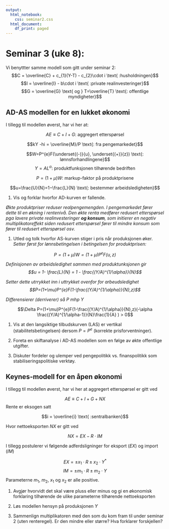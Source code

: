 ```yaml
---
output:
  html_notebook:
    css: seminar2.css
  html_document:
    df_print: paged
---
```


# Seminar 3 (uke 8):
Vi benyttter samme modell som gitt under seminar 2:
$$C = \overline{C} + c_{1}(Y-T) - c_{2}\cdot i \text{ :husholdningen}$$
$$I = \overline{I} - b\cdot i \text{ :private realinvesteringer}$$
$$G = \overline{G} \text{ og } T=\overline{T} \text{: offentlige myndigheter}$$ 

## AD-AS modellen for en lukket økonomi
I tillegg til modellen øverst, har vi her at:

$$AE\equiv C+I+G \text{: aggregert etterspørsel}$$

$$kY -hi = \overline{M}/P \text{: fra pengemarkedet}$$

$$W=P^{e}F(\underset{(-)}{u}, \underset{(+)}{z}) \text{: lønnsforhandlingene}$$
$$Y=AL^{\alpha}  \text{: produktfunksjonen tilhørende bedriften}$$

$$P=(1+μ)W  \text{: markup-faktor på produktprisene}$$

$$u=\frac{U}{N}=1−\frac{L}{N}  \text{: bestemmer arbeidsledigheten}$$



1. Vis og forklar hvorfor AD-kurven er fallende.

*Økte produktpriser reduser realpengemengden. I pengemarkedet fører dette til en økning i rentenivå. Den økte renta medfører redusert etterspørsel pga lavere private realinvesteringer **og konsum**, som initierer en negativ multiplikatoreffekt siden redusert etterspørsel fører til mindre konsum som fører til redusert etterspørsel osv.*

1. Utled og tolk hvorfor AS-kurven stiger i pris når produksjonen øker.
*Setter først for lønnsbetingelsen i betingelsen for produktprisen:*

*$$P=(1+\mu)W=(1+\mu)P^{e}F(u,z)$$*

*Definisjonen av arbeidsledighet sammen med produktunksjonen gir*
*$$u = 1- \frac{L}{N} = 1 - \frac{(Y/A)^{1/\alpha}}{N}$$*

*Setter dette utrrykket inn i uttrykket ovenfor for arbeudsledighet*
*$$P=(1+\mu)P^{e}F(1-\frac{(Y/A)^{1/\alpha}}{N},z)$$*

*Differensierer (derriverer) så $P$ mhp $Y$*

$$\Delta P=(1+\mu)P^{e}F(1-\frac{(Y/A)^{1/\alpha}}{N},z)(-\alpha \frac{(Y/A)^{1/\alpha-1}}{N}\frac{1}{A} ) > 0$$



1. Vis at den langsiktige tilbudskurven (LAS) er vertikal (stabilitetsbetingelsen) dersom $P=P^{e}$ (korrekte prisforventninger).

1. Foreta en skiftanalyse i AD-AS modellen som en følge av økte offentlige utgifter.

1. Diskuter fordeler og ulemper ved pengepolitikk vs. finanspolitikk som stabiliseringspolitiske verktøy.

## Keynes-modell for en åpen økonomi
I tillegg til modellen øverst, har vi her at aggregert etterspørsel er gitt ved

$$AE\equiv C+I+G+NX$$
Rente er eksogen satt 

$$i = \overline{i} \text{ :sentralbanken}$$

Hvor nettoeksporten $NX$ er gitt ved

$$NX = EX - R\cdot IM$$

I tillegg postulerer vi følgende adferdsligninger for eksport ($EX$) og import ($IM$)

$$EX = \pm x_{1}\cdot R \pm x_{2}\cdot Y^{*} $$
$$IM= \pm m_{1}\cdot R \pm m_{2}\cdot Y$$
Parameterne $m_{1}$, $m_{2}$, $x_{1}$ og $x_{2}$ er alle positive.

1. Avgjør hvorvidt det skal være pluss eller minus og gi en økonomisk forklaring tilhørende de ulike parameterne tilhørende nettoeksporten

2. Løs modellen hensyn på produksjonen $Y$

3. Sammenlign multiplikatoren med den som du kom fram til under seminar 2 (uten renteregel). Er den mindre eller større? Hva forklarer forskjellen?


<!--




# Seminar 3 (uke 8):
Vi benyttter samme modell som gitt under seminar 2:
$$C = \overline{C} + c_{1}(Y-T) - c_{2}\cdot i \text{ :Husholdningen}$$
$$I = \overline{I} - b\cdot i \text{ :Private realinvesteringer}$$
$$G = \overline{G} \text{ og } T=\overline{T} \text{: offentlige myndigheter}$$ 

## AD-AS modellen
I tillegg til modellen øverst, har vi her at:

$$AE\equiv C+I+G \text{: aggregert etterspørsel}$$$

$$kY -hi = \overline{M}/P \text{: fra pengemarkedet}$$

$$W=P^{e}F(\underset{(-)}{u}, \underset{(+)}{z}) \text{: lønnsforhandlingene}$$
$$Y=AL^{\alpha}  \text{: produktfunksjonen tilhørende bedriften}$$

$$P=(1+μ)W  \text{: markup-faktor på produktprisene}$$

$$u=\frac{U}{N}=1−\frac{L}{N}  \text{: bestemmer arbeidsledigheten}$$



1. Vis og forklar hvorfor AD-kurven er fallende
1. Utled og tolk AS-kurven basert på 
1. Vis at den langsiktige tilbudskurven er vertikal dersom $P=P^{e}$ (korrekte prisforventninger)
1. Foreta en skiftanalyse i AD-AS modellen som en følge av økte offentlige utgifter
1. Diskuter fordeler og ulemper ved pengepolitikk vs. finanspolitikk som stabiliseringspolitiske verktøy

## Keynes modell for en åpen økonomi
I tillegg til modellen øverst, har vi her at aggregert etterspørsel er gitt ved

$$AE\equiv C+I+G+NX$$
Hvor nettoeksporten $NX = EX - R\cdot IM$

I tillegg postulerer vi følgende adferdsligninger for eksport ($EX$) og import ($IM$)


$$EX = \pm x_{1}\cdot R \pm x_{2}\cdot Y^{*} $$
$$IM= \pm m_{1}\cdot R \pm m_{2}\cdot Y$$

$$i = \overline{i} \text{ :sentralbanken}$$

1. Bestem og gi en økonomisk forklaring på
$\pm 123$?

2. Løs modellen hensyn på godemarkedet
*Starter først med å sett inn for alle etterspørselskomponentene:*
*$$Y = C+I+G+NX = \\
(\overline{C} + c_{1}(Y-T) - c_{2}\cdot \overline{i}) + (\overline{I} - b\cdot i ) + \overline{G} \\  + \left[x_{1}\cdot R + x_{2}\cdot Y^{*} - R(-m_{1}R+m_{2}Y)\right]$$*
*Flytter alt som har med Y å gjøre på venstre siden av likhetstegnet:*
*$$Y\left[1-c_{1}+R\cdot b{1}\right] = \overline{C} - c_{1}T + \overline{I} - b\cdot i + \overline{G} \\
+ x_{1}\cdot R + x_{2}\cdot Y^{*} + R^{2}m_{1}$$*
*Deler med $\frac{1}{\left[1-c_{1}+R\cdot b{1}\right]}$ på begge sider av likhetstegnet gir oss*
*$$Y= \frac{1}{\left[1-c_{1}+R\cdot b{1}\right]}\big[\overline{C} - c_{1}T + \overline{I} - b\cdot i + \overline{G} \\ + x_{1}\cdot R + x_{2}\cdot Y^{*} + R^{2}m_{1}\big]$$*

3. Sammenlign multiplikatoren med den som ble gitt i oppgave 2. Er den mindre eller større? Hva forklarer forskjellen?

*Multiplikatoren for Keynes modellen under åpen økonomi er $\frac{1}{\left(1-c_{1}+R\cdot b{1}\right)}<\frac{1}{\left(1-c_{1}\right)}$ for en lukket økonomi. Ekstraledddet i telleren $R\cdot b_{1}$ kalles importlekkasje, og demper multiplikatoreffekten fordi deler av inntekstøkningen som husholdningen mottar går til import av utenlandske goder.* 
-->
